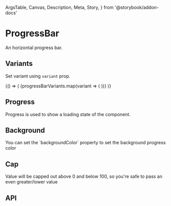   ArgsTable,
  Canvas,
  Description,
  Meta,
  Story,
} from '@storybook/addon-docs'

<Meta title="Components/ProgressBar" component={ProgressBar} />

# ProgressBar

<Description>An horizontal progress bar.</Description>

<Canvas>
  <Story name="Basic">
    <ProgressBar value={40} />
  </Story>
</Canvas>

## Variants

<Description>Set variant using `variant` prop.</Description>

<Canvas>
  <Story name="Variants">
    {() => (
      <Boxer my={1}>
        {progressBarVariants.map(variant => (
          <UncontrolledProgressBar key={variant} variant={variant} />
        ))}
      </Boxer>
    )}
  </Story>
</Canvas>

## Progress

<Description>
  Progress is used to show a loading state of the component.
</Description>

<Canvas>
  <Story name="Progress">
    <ProgressBar progress my={3} />
  </Story>
</Canvas>

## Background

<Description>
  You can set the `backgroundColor` property to set the background progress
  color
</Description>

<Canvas>
  <Story name="Background">
    <ProgressBar value={60} backgroundColor="green" />
  </Story>
</Canvas>

## Cap

<Description>
  Value will be capped out above 0 and below 100, so you&apos;re safe to pass an
  even greater/lower value
</Description>

<Canvas>
  <Story name="Cap">
    <Boxer my={1}>
      <ProgressBar value={600} />
      <ProgressBar value={-600} />
    </Boxer>
  </Story>
</Canvas>

## API

<ArgsTable of={ProgressBar} />
